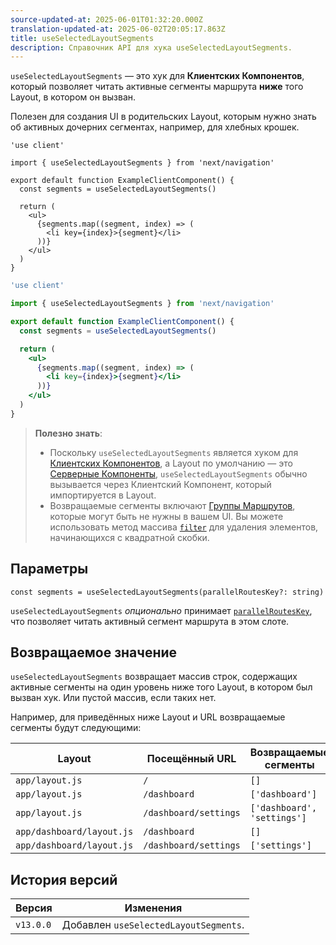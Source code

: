 ```yaml
---
source-updated-at: 2025-06-01T01:32:20.000Z
translation-updated-at: 2025-06-02T20:05:17.863Z
title: useSelectedLayoutSegments
description: Справочник API для хука useSelectedLayoutSegments.
---
```


`useSelectedLayoutSegments` — это хук для **Клиентских Компонентов**, который позволяет читать активные сегменты маршрута **ниже** того Layout, в котором он вызван.

Полезен для создания UI в родительских Layout, которым нужно знать об активных дочерних сегментах, например, для хлебных крошек.

```tsx filename="app/example-client-component.tsx" switcher
'use client'

import { useSelectedLayoutSegments } from 'next/navigation'

export default function ExampleClientComponent() {
  const segments = useSelectedLayoutSegments()

  return (
    <ul>
      {segments.map((segment, index) => (
        <li key={index}>{segment}</li>
      ))}
    </ul>
  )
}
```

```jsx filename="app/example-client-component.js" switcher
'use client'

import { useSelectedLayoutSegments } from 'next/navigation'

export default function ExampleClientComponent() {
  const segments = useSelectedLayoutSegments()

  return (
    <ul>
      {segments.map((segment, index) => (
        <li key={index}>{segment}</li>
      ))}
    </ul>
  )
}
```

> **Полезно знать**:
>
> - Поскольку `useSelectedLayoutSegments` является хуком для [Клиентских Компонентов](/docs/app/getting-started/server-and-client-components), а Layout по умолчанию — это [Серверные Компоненты](/docs/app/getting-started/server-and-client-components), `useSelectedLayoutSegments` обычно вызывается через Клиентский Компонент, который импортируется в Layout.
> - Возвращаемые сегменты включают [Группы Маршрутов](/docs/app/api-reference/file-conventions/route-groups), которые могут быть не нужны в вашем UI. Вы можете использовать метод массива [`filter`](https://developer.mozilla.org/en-US/docs/Web/JavaScript/Reference/Global_Objects/Array/filter) для удаления элементов, начинающихся с квадратной скобки.

## Параметры

```tsx
const segments = useSelectedLayoutSegments(parallelRoutesKey?: string)
```

`useSelectedLayoutSegments` _опционально_ принимает [`parallelRoutesKey`](/docs/app/api-reference/file-conventions/parallel-routes#with-useselectedlayoutsegments), что позволяет читать активный сегмент маршрута в этом слоте.

## Возвращаемое значение

`useSelectedLayoutSegments` возвращает массив строк, содержащих активные сегменты на один уровень ниже того Layout, в котором был вызван хук. Или пустой массив, если таких нет.

Например, для приведённых ниже Layout и URL возвращаемые сегменты будут следующими:

| Layout                    | Посещённый URL       | Возвращаемые сегменты       |
| ------------------------- | -------------------- | --------------------------- |
| `app/layout.js`           | `/`                  | `[]`                        |
| `app/layout.js`           | `/dashboard`         | `['dashboard']`             |
| `app/layout.js`           | `/dashboard/settings`| `['dashboard', 'settings']` |
| `app/dashboard/layout.js` | `/dashboard`         | `[]`                        |
| `app/dashboard/layout.js` | `/dashboard/settings`| `['settings']`              |

## История версий

| Версия    | Изменения                                |
| --------- | ---------------------------------------- |
| `v13.0.0` | Добавлен `useSelectedLayoutSegments`.    |